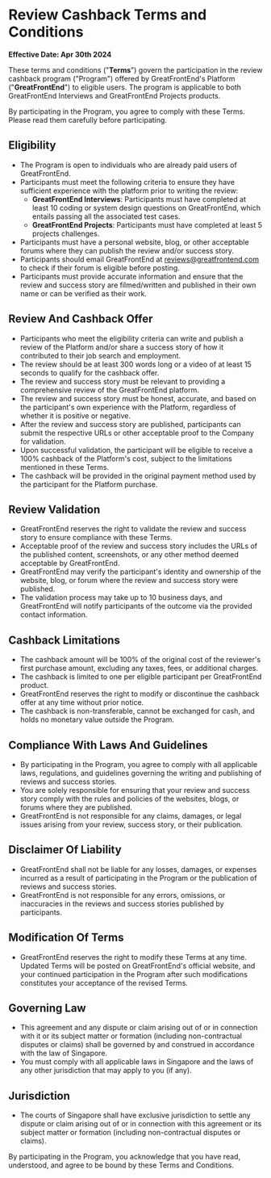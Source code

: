 # Review Cashback Terms and Conditions

**Effective Date: Apr 30th 2024**

These terms and conditions ("**Terms**") govern the participation in the review cashback program ("Program") offered by GreatFrontEnd's Platform ("**GreatFrontEnd**") to eligible users. The program is applicable to both GreatFrontEnd Interviews and GreatFrontEnd Projects products.

By participating in the Program, you agree to comply with these Terms. Please read them carefully before participating.

## Eligibility

- The Program is open to individuals who are already paid users of GreatFrontEnd.
- Participants must meet the following criteria to ensure they have sufficient experience with the platform prior to writing the review:
  - **GreatFrontEnd Interviews**: Participants must have completed at least 10 coding or system design questions on GreatFrontEnd, which entails passing all the associated test cases.
  - **GreatFrontEnd Projects**: Participants must have completed at least 5 projects challenges.
- Participants must have a personal website, blog, or other acceptable forums where they can publish the review and/or success story.
- Participants should email GreatFrontEnd at reviews@greatfrontend.com to check if their forum is eligible before posting.
- Participants must provide accurate information and ensure that the review and success story are filmed/written and published in their own name or can be verified as their work.

## Review And Cashback Offer

- Participants who meet the eligibility criteria can write and publish a review of the Platform and/or share a success story of how it contributed to their job search and employment.
- The review should be at least 300 words long or a video of at least 15 seconds to qualify for the cashback offer.
- The review and success story must be relevant to providing a comprehensive review of the GreatFrontEnd platform.
- The review and success story must be honest, accurate, and based on the participant's own experience with the Platform, regardless of whether it is positive or negative.
- After the review and success story are published, participants can submit the respective URLs or other acceptable proof to the Company for validation.
- Upon successful validation, the participant will be eligible to receive a 100% cashback of the Platform's cost, subject to the limitations mentioned in these Terms.
- The cashback will be provided in the original payment method used by the participant for the Platform purchase.

## Review Validation

- GreatFrontEnd reserves the right to validate the review and success story to ensure compliance with these Terms.
- Acceptable proof of the review and success story includes the URLs of the published content, screenshots, or any other method deemed acceptable by GreatFrontEnd.
- GreatFrontEnd may verify the participant's identity and ownership of the website, blog, or forum where the review and success story were published.
- The validation process may take up to 10 business days, and GreatFrontEnd will notify participants of the outcome via the provided contact information.

## Cashback Limitations

- The cashback amount will be 100% of the original cost of the reviewer's first purchase amount, excluding any taxes, fees, or additional charges.
- The cashback is limited to one per eligible participant per GreatFrontEnd product.
- GreatFrontEnd reserves the right to modify or discontinue the cashback offer at any time without prior notice.
- The cashback is non-transferable, cannot be exchanged for cash, and holds no monetary value outside the Program.

## Compliance With Laws And Guidelines

- By participating in the Program, you agree to comply with all applicable laws, regulations, and guidelines governing the writing and publishing of reviews and success stories.
- You are solely responsible for ensuring that your review and success story comply with the rules and policies of the websites, blogs, or forums where they are published.
- GreatFrontEnd is not responsible for any claims, damages, or legal issues arising from your review, success story, or their publication.

## Disclaimer Of Liability

- GreatFrontEnd shall not be liable for any losses, damages, or expenses incurred as a result of participating in the Program or the publication of reviews and success stories.
- GreatFrontEnd is not responsible for any errors, omissions, or inaccuracies in the reviews and success stories published by participants.

## Modification Of Terms

- GreatFrontEnd reserves the right to modify these Terms at any time. Updated Terms will be posted on GreatFrontEnd's official website, and your continued participation in the Program after such modifications constitutes your acceptance of the revised Terms.

## Governing Law

- This agreement and any dispute or claim arising out of or in connection with it or its subject matter or formation (including non-contractual disputes or claims) shall be governed by and construed in accordance with the law of Singapore.
- You must comply with all applicable laws in Singapore and the laws of any other jurisdiction that may apply to you (if any).

## Jurisdiction

- The courts of Singapore shall have exclusive jurisdiction to settle any dispute or claim arising out of or in connection with this agreement or its subject matter or formation (including non-contractual disputes or claims).

By participating in the Program, you acknowledge that you have read, understood, and agree to be bound by these Terms and Conditions.
